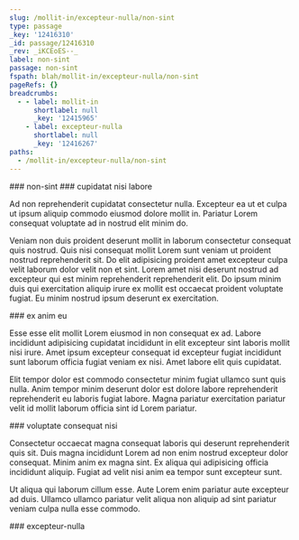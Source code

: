 ```yaml
---
slug: /mollit-in/excepteur-nulla/non-sint
type: passage
_key: '12416310'
_id: passage/12416310
_rev: _iKCEoES--_
label: non-sint
passage: non-sint
fspath: blah/mollit-in/excepteur-nulla/non-sint
pageRefs: {}
breadcrumbs:
  - - label: mollit-in
      shortlabel: null
      _key: '12415965'
    - label: excepteur-nulla
      shortlabel: null
      _key: '12416267'
paths:
  - /mollit-in/excepteur-nulla/non-sint
---
```


<NuggetArea>
<Passage slug="/mollit-in/excepteur-nulla/non-sint" type="passage" _key="12416310" _id="passage/12416310" _rev="_iKCEoES--_" label="non-sint" passage="non-sint" fspath="blah/mollit-in/excepteur-nulla/non-sint" paths="/mollit-in/excepteur-nulla/non-sint">
<NuggetBody>
### non-sint

</NuggetBody>
<Breadcrumbs>
<Crumbs>
<Crumb _key="12415965" label="mollit-in" /><Crumb _key="12416267" label="excepteur-nulla" />
</Crumbs>
</Breadcrumbs>
</Passage>

<NuggetsInbound>
</NuggetsInbound>
<NuggetsOutbound>
<Nugget direction="outbound" type="nugget" _key="c2f6c980-1c24-452c-8075-dd63c3a60e56" _id="nugget/c2f6c980-1c24-452c-8075-dd63c3a60e56" _rev="_iKCEoES--A" fspath="blah/mollit-in/excepteur-nulla/non-sint/cupidatat-nisi-labore.md" label="cupidatat nisi labore" paths="/mollit-in/excepteur-nulla/non-sint/cupidatat-nisi-labore" slug="/mollit-in/excepteur-nulla/non-sint/cupidatat-nisi-labore">
<NuggetBody>
### cupidatat nisi labore

Ad non reprehenderit cupidatat consectetur nulla. Excepteur ea ut et culpa ut ipsum aliquip commodo eiusmod dolore mollit in. Pariatur Lorem consequat voluptate ad in nostrud elit minim do.

Veniam non duis proident deserunt mollit in laborum consectetur consequat quis nostrud. Quis nisi consequat mollit Lorem sunt veniam ut proident nostrud reprehenderit sit. Do elit adipisicing proident amet excepteur culpa velit laborum dolor velit non et sint. Lorem amet nisi deserunt nostrud ad excepteur qui est minim reprehenderit reprehenderit elit. Do ipsum minim duis qui exercitation aliquip irure ex mollit est occaecat proident voluptate fugiat. Eu minim nostrud ipsum deserunt ex exercitation.

</NuggetBody>
</Nugget>

<Nugget direction="outbound" type="nugget" _key="b71510bf-f947-40b3-a7d9-0f286f11054a" _id="nugget/b71510bf-f947-40b3-a7d9-0f286f11054a" _rev="_iKCEoEW---" fspath="blah/mollit-in/excepteur-nulla/non-sint/ex-anim-eu.md" label="ex anim eu" paths="/mollit-in/excepteur-nulla/non-sint/ex-anim-eu" slug="/mollit-in/excepteur-nulla/non-sint/ex-anim-eu">
<NuggetBody>
### ex anim eu

Esse esse elit mollit Lorem eiusmod in non consequat ex ad. Labore incididunt adipisicing cupidatat incididunt in elit excepteur sint laboris mollit nisi irure. Amet ipsum excepteur consequat id excepteur fugiat incididunt sunt laborum officia fugiat veniam ex nisi. Amet labore elit quis cupidatat.

Elit tempor dolor est commodo consectetur minim fugiat ullamco sunt quis nulla. Anim tempor minim deserunt dolor est dolore labore reprehenderit reprehenderit eu laboris fugiat labore. Magna pariatur exercitation pariatur velit id mollit laborum officia sint id Lorem pariatur.

</NuggetBody>
</Nugget>

<Nugget direction="outbound" type="nugget" _key="8f305c0e-8488-4242-a3df-e5e071e924ce" _id="nugget/8f305c0e-8488-4242-a3df-e5e071e924ce" _rev="_iKCEoEW--_" fspath="blah/mollit-in/excepteur-nulla/non-sint/voluptate-consequat-nisi.md" label="voluptate consequat nisi" paths="/mollit-in/excepteur-nulla/non-sint/voluptate-consequat-nisi" slug="/mollit-in/excepteur-nulla/non-sint/voluptate-consequat-nisi">
<NuggetBody>
### voluptate consequat nisi

Consectetur occaecat magna consequat laboris qui deserunt reprehenderit quis sit. Duis magna incididunt Lorem ad non enim nostrud excepteur dolor consequat. Minim anim ex magna sint. Ex aliqua qui adipisicing officia incididunt aliquip. Fugiat ad velit nisi anim ea tempor sunt excepteur sunt.

Ut aliqua qui laborum cillum esse. Aute Lorem enim pariatur aute excepteur ad duis. Ullamco ullamco pariatur velit aliqua non aliquip ad sint pariatur veniam culpa nulla esse commodo.

</NuggetBody>
</Nugget>

</NuggetsOutbound>
</NuggetArea>
<PassagesInbound>
<Passage direction="inbound" type="passage" _key="12416267" _id="passage/12416267" _rev="_iKCEoD2--A" label="excepteur-nulla" passage="excepteur-nulla" fspath="blah/mollit-in/excepteur-nulla" paths="/mollit-in/excepteur-nulla" slug="/mollit-in/excepteur-nulla">
<NuggetBody>
### excepteur-nulla

</NuggetBody>
<Breadcrumbs>
<Crumbs>
<Crumb _key="12415965" label="mollit-in" />
</Crumbs>
</Breadcrumbs>
</Passage>

</PassagesInbound>
<PassagesOutbound>
</PassagesOutbound>